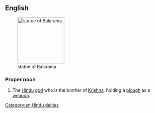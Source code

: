 ==English==
[[File:Balarama statue.JPG|thumb|right|150px|statue of Balarama]]

===Proper noun===
{{wikipedia}}
{{en-proper noun}}

# {{lb|en|Hinduism}} The [[Hindu]] [[god]] who is the brother of [[Krishna]], holding a [[plough]] as a [[weapon]].

[[Category:en:Hindu deities]]
